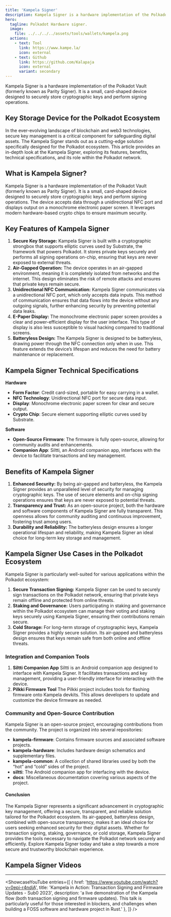 ```yaml
---
title: 'Kampela Signer'
description: Kampela Signer is a hardware implementation of the Polkadot Vault. It is a small, card-shaped device designed to securely store cryptographic keys and perform signing operations.
hero:
  tagline: Polkadot Hardware signer.
  image: 
    file: ../../../../assets/tools/wallets/kampela.png
  actions:
    - text: Tool
      link: https://www.kampe.la/
      icon: external
    - text: Github
      link: https://github.com/Kalapaja
      icon: external
      variant: secondary
---
```



Kampela Signer is a hardware implementation of the Polkadot Vault (formerly known as Parity Signer). It is a small, card-shaped device designed to securely store cryptographic keys and perform signing operations.

## Key Storage Device for the Polkadot Ecosystem
In the ever-evolving landscape of blockchain and web3 technologies, secure key management is a critical component for safeguarding digital assets. The Kampela Signer stands out as a cutting-edge solution specifically designed for the Polkadot ecosystem. This article provides an in-depth look at the Kampela Signer, exploring its features, benefits, technical specifications, and its role within the Polkadot network.

## What is Kampela Signer?
Kampela Signer is a hardware implementation of the Polkadot Vault (formerly known as Parity Signer). It is a small, card-shaped device designed to securely store cryptographic keys and perform signing operations. The device accepts data through a unidirectional NFC port and displays output on a monochrome electronic paper screen. It leverages modern hardware-based crypto chips to ensure maximum security.

## Key Features of Kampela Signer
1. **Secure Key Storage:** Kampela Signer is built with a cryptographic strongbox that supports elliptic curves used by Substrate, the framework that powers Polkadot. It stores private keys securely and performs all signing operations on-chip, ensuring that keys are never exposed to external threats.
2. **Air-Gapped Operation:** The device operates in an air-gapped environment, meaning it is completely isolated from networks and the internet. This design eliminates the risk of remote attacks and ensures that private keys remain secure.
3. **Unidirectional NFC Communication:** Kampela Signer communicates via a unidirectional NFC port, which only accepts data inputs. This method of communication ensures that data flows into the device without any outgoing signals, further enhancing security by preventing potential data leaks.
4. **E-Paper Display:** The monochrome electronic paper screen provides a clear and power-efficient display for the user interface. This type of display is also less susceptible to visual hacking compared to traditional screens.
5. **Batteryless Design:** The Kampela Signer is designed to be batteryless, drawing power through the NFC connection only when in use. This feature extends the device’s lifespan and reduces the need for battery maintenance or replacement.

## Kampela Signer Technical Specifications

**Hardware**
- **Form Factor**: Credit card-sized, portable for easy carrying in a wallet.
- **NFC Technology**: Unidirectional NFC port for secure data input.
- **Display**: Monochrome electronic paper screen for clear and secure output.
- **Crypto Chip**: Secure element supporting elliptic curves used by Substrate.

**Software**
- **Open-Source Firmware**: The firmware is fully open-source, allowing for community audits and enhancements.
- **Companion App**: Siltti, an Android companion app, interfaces with the device to facilitate transactions and key management.

## Benefits of Kampela Signer
1. **Enhanced Security:** By being air-gapped and batteryless, the Kampela Signer provides an unparalleled level of security for managing cryptographic keys. The use of secure elements and on-chip signing operations ensures that keys are never exposed to potential threats.
2. **Transparency and Trust:** As an open-source project, both the hardware and software components of Kampela Signer are fully transparent. This openness allows for community auditing and continuous improvement, fostering trust among users.
3. **Durability and Reliability:** The batteryless design ensures a longer operational lifespan and reliability, making Kampela Signer an ideal choice for long-term key storage and management.

## Kampela Signer Use Cases in the Polkadot Ecosystem
Kampela Signer is particularly well-suited for various applications within the Polkadot ecosystem:
1. **Secure Transaction Signing:** Kampela Signer can be used to securely sign transactions on the Polkadot network, ensuring that private keys remain offline and protected from online threats.
2. **Staking and Governance:** Users participating in staking and governance within the Polkadot ecosystem can manage their voting and staking keys securely using Kampela Signer, ensuring their contributions remain secure.
3. **Cold Storage:** For long-term storage of cryptographic keys, Kampela Signer provides a highly secure solution. Its air-gapped and batteryless design ensures that keys remain safe from both online and offline threats.

### Integration and Companion Tools
1. **Siltti Companion App**
Siltti is an Android companion app designed to interface with Kampela Signer. It facilitates transactions and key management, providing a user-friendly interface for interacting with the device.
2. **Pilkki Firmware Tool**
The Pilkki project includes tools for flashing firmware onto Kampela devkits. This allows developers to update and customize the device firmware as needed.

### Community and Open-Source Contribution
Kampela Signer is an open-source project, encouraging contributions from the community. The project is organized into several repositories:
- **kampela-firmware**: Contains firmware sources and associated software projects.
- **kampela-hardware**: Includes hardware design schematics and supplementary files.
- **kampela-common**: A collection of shared libraries used by both the “hot” and “cold” sides of the project.
- **siltti**: The Android companion app for interfacing with the device.
- **docs**: Miscellaneous documentation covering various aspects of the project.

#### Conclusion
The Kampela Signer represents a significant advancement in cryptographic key management, offering a secure, transparent, and reliable solution tailored for the Polkadot ecosystem. Its air-gapped, batteryless design, combined with open-source transparency, makes it an ideal choice for users seeking enhanced security for their digital assets. Whether for transaction signing, staking, governance, or cold storage, Kampela Signer provides the tools necessary to navigate the Polkadot network securely and efficiently. Explore Kampela Signer today and take a step towards a more secure and trustworthy blockchain experience.

## Kampela Signer Videos
------------
<ShowcaseYouTube
  entries={[
    {
      href: 'https://www.youtube.com/watch?v=0epi-r4ndjA',
      title: 'Kampela in Action: Transaction Signing and Firmware Updates - Sub0 2023',
      description: 'a live demonstration of the Kampela flow (both transaction signing and firmware updates). This talk is particularly useful for those interested in blockers, and challenges when building a FOSS software and hardware project in Rust.'
          },
  ]} />

